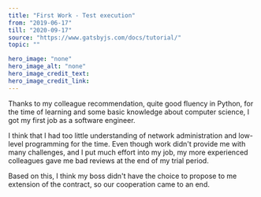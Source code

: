 ---
title: "First Work - Test execution"
from: "2019-06-17"
till: "2020-09-17"
source: "https://www.gatsbyjs.com/docs/tutorial/"
topic: ""

hero_image: "none"
hero_image_alt: "none"
hero_image_credit_text: 
hero_image_credit_link: 
---

Thanks to my colleague recommendation, quite good fluency
in Python, for the time of learning and some basic knowledge 
about computer science, I got my first job as a software engineer.

I think that I had too little understanding of network administration
and low-level programming for the time.
Even though work didn't provide me
with many challenges, and I put  much effort into my job, 
my more experienced colleagues gave me bad reviews at the end of my trial period.

Based on this, I think my boss didn't have the choice to propose to me
extension of the contract, so our cooperation came to an end.